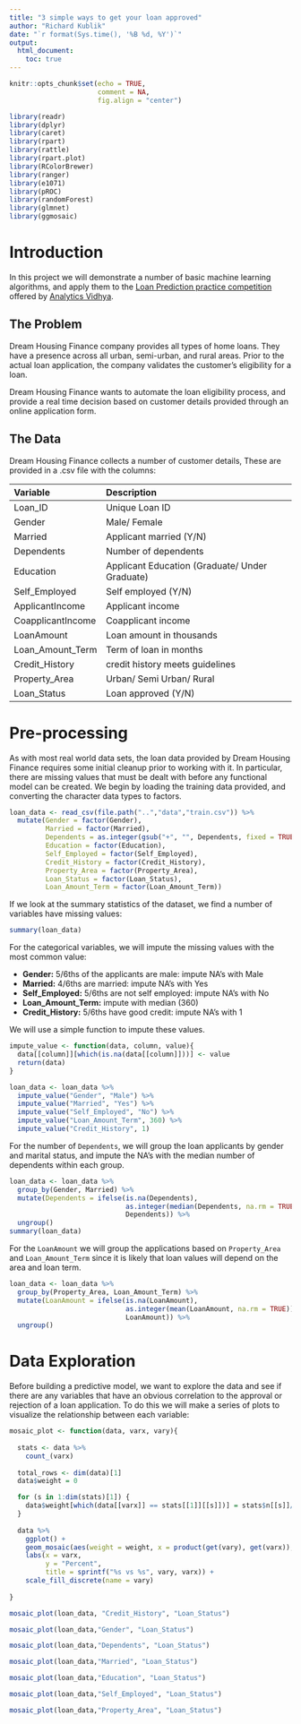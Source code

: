 ```yaml
---
title: "3 simple ways to get your loan approved"
author: "Richard Kublik"
date: "`r format(Sys.time(), '%B %d, %Y')`"
output: 
  html_document:
    toc: true
---
```


```r
knitr::opts_chunk$set(echo = TRUE,
                      comment = NA,
                      fig.align = "center")

library(readr)
library(dplyr)
library(caret)
library(rpart)
library(rattle)
library(rpart.plot)
library(RColorBrewer)
library(ranger)
library(e1071)
library(pROC)
library(randomForest)
library(glmnet)
library(ggmosaic)
```

# Introduction
In this project we will demonstrate a number of basic machine learning algorithms, and apply them to the [Loan Prediction practice competition](https://datahack.analyticsvidhya.com/contest/practice-problem-loan-prediction-iii/) offered by [Analytics Vidhya](https://www.analyticsvidhya.com/).

## The Problem
Dream Housing Finance company provides all types of home loans. They have a presence across all urban, semi-urban, and rural areas. Prior to the actual loan application, the company validates the customer's eligibility for a loan.

Dream Housing Finance wants to automate the loan eligibility process, and provide a real time decision based on customer details provided through an online application form.

## The Data
Dream Housing Finance collects a number of customer details, These are provided in a .csv file with the columns:

**Variable**      **Description**
-------------     -----------------
Loan_ID           Unique Loan ID
Gender            Male/ Female
Married           Applicant married (Y/N)
Dependents        Number of dependents
Education         Applicant Education (Graduate/ Under Graduate)
Self_Employed     Self employed (Y/N)
ApplicantIncome   Applicant income
CoapplicantIncome Coapplicant income
LoanAmount        Loan amount in thousands
Loan_Amount_Term  Term of loan in months
Credit_History    credit history meets guidelines
Property_Area     Urban/ Semi Urban/ Rural
Loan_Status       Loan approved (Y/N)

# Pre-processing
As with most real world data sets, the loan data provided by Dream Housing Finance requires some initial cleanup prior to working with it. In particular, there are missing values that must be dealt with before any functional model can be created. We begin by loading the training data provided, and converting the character data types to factors.

```r
loan_data <- read_csv(file.path("..","data","train.csv")) %>% 
  mutate(Gender = factor(Gender),
         Married = factor(Married),
         Dependents = as.integer(gsub("+", "", Dependents, fixed = TRUE)),
         Education = factor(Education),
         Self_Employed = factor(Self_Employed),
         Credit_History = factor(Credit_History),
         Property_Area = factor(Property_Area),
         Loan_Status = factor(Loan_Status),
         Loan_Amount_Term = factor(Loan_Amount_Term))

```

If we look at the summary statistics of the dataset, we find a number of variables have missing values:
```r
summary(loan_data)
```

For the categorical variables, we will impute the missing values with the most common value:

* **Gender:**  5/6ths of the applicants are male: impute NA's with Male
* **Married:** 4/6ths are married: impute NA's with Yes
* **Self_Employed:** 5/6ths are not self employed: impute NA's with No
* **Loan_Amount_Term:** impute with median (360)
* **Credit_History:** 5/6ths have good credit: impute NA's with 1

We will use a simple function to impute these values.

```r
impute_value <- function(data, column, value){
  data[[column]][which(is.na(data[[column]]))] <- value
  return(data)
}

loan_data <- loan_data %>% 
  impute_value("Gender", "Male") %>% 
  impute_value("Married", "Yes") %>% 
  impute_value("Self_Employed", "No") %>% 
  impute_value("Loan_Amount_Term", 360) %>% 
  impute_value("Credit_History", 1)

```

For the number of `Dependents`, we will group the loan applicants by gender and marital status, and impute the NA's with the median number of dependents within each group.
```r
loan_data <- loan_data %>% 
  group_by(Gender, Married) %>% 
  mutate(Dependents = ifelse(is.na(Dependents), 
                             as.integer(median(Dependents, na.rm = TRUE)), 
                             Dependents)) %>% 
  ungroup()
summary(loan_data)
```

For the `LoanAmount` we will group the applications based on `Property_Area` and `Loan_Amount_Term` since it is likely that loan values will depend on the area and loan term.
```r
loan_data <- loan_data %>% 
  group_by(Property_Area, Loan_Amount_Term) %>% 
  mutate(LoanAmount = ifelse(is.na(LoanAmount), 
                             as.integer(mean(LoanAmount, na.rm = TRUE)), 
                             LoanAmount)) %>% 
  ungroup()
```

# Data Exploration
Before building a predictive model, we want to explore the data and see if there are any variables that have an obvious correlation to the approval or rejection of a loan application. To do this we will make a series of plots to visualize the relationship between each variable:
```r

mosaic_plot <- function(data, varx, vary){
  
  stats <- data %>%
    count_(varx)
    
  total_rows <- dim(data)[1]
  data$weight = 0

  for (s in 1:dim(stats)[1]) {
    data$weight[which(data[[varx]] == stats[[1]][[s]])] = stats$n[[s]]/total_rows
  }
  
  data %>% 
    ggplot() +
    geom_mosaic(aes(weight = weight, x = product(get(vary), get(varx)), fill = get(vary))) +
    labs(x = varx,
         y = "Percent",
         title = sprintf("%s vs %s", vary, varx)) + 
    scale_fill_discrete(name = vary)
  
}
```
<div class="row">
<div class="col-md-4 col-sm-6">
```r
mosaic_plot(loan_data, "Credit_History", "Loan_Status")
```
</div><div class="col-md-4 col-sm-6">
```r
mosaic_plot(loan_data,"Gender", "Loan_Status")
```
</div><div class="col-md-4 col-sm-6">
```r
mosaic_plot(loan_data,"Dependents", "Loan_Status")
```
</div><div class="col-md-4 col-sm-6">
```r
mosaic_plot(loan_data,"Married", "Loan_Status")
```
</div><div class="col-md-4 col-sm-6">
```r
mosaic_plot(loan_data,"Education", "Loan_Status")
```
</div><div class="col-md-4 col-sm-6">
```r
mosaic_plot(loan_data,"Self_Employed", "Loan_Status")
```
</div><div class="col-md-4 col-sm-6">
```r
mosaic_plot(loan_data,"Property_Area", "Loan_Status")
```
</div>
</div>


